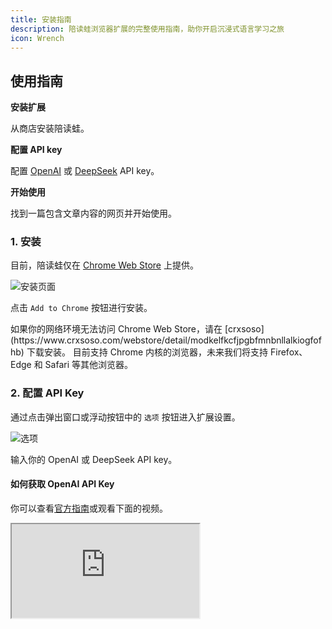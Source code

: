 ```yaml
---
title: 安装指南
description: 陪读蛙浏览器扩展的完整使用指南，助你开启沉浸式语言学习之旅
icon: Wrench
---
```


## 使用指南

<Steps>
<Step>

**安装扩展**

从商店安装陪读蛙。

</Step>

<Step>

**配置 API key**

配置 [OpenAI](https://openai.com/api/) 或 [DeepSeek](https://platform.deepseek.com/) API key。

</Step>

<Step>

**开始使用**

找到一篇包含文章内容的网页并开始使用。

</Step>
</Steps>

### 1. 安装

目前，陪读蛙仅在 [Chrome Web Store](https://chromewebstore.google.com/detail/read-frog/modkelfkcfjpgbfmnbnllalkiogfofhb?utm_source=official) 上提供。

![安装页面](/tutorial/installation/chrome-web-store.png)

点击 `Add to Chrome` 按钮进行安装。

<Callout title="无法访问 Chrome Web Store？">
  如果你的网络环境无法访问 Chrome Web Store，请在
  [crxsoso](https://www.crxsoso.com/webstore/detail/modkelfkcfjpgbfmnbnllalkiogfofhb)
  下载安装。
</Callout>

<Callout title="你使用其他浏览器吗？">
  目前支持 Chrome 内核的浏览器，未来我们将支持 Firefox、Edge 和 Safari
  等其他浏览器。
</Callout>

### 2. 配置 API Key

通过点击弹出窗口或浮动按钮中的 `选项` 按钮进入扩展设置。

![选项](/tutorial/installation/options.png)

输入你的 OpenAI 或 DeepSeek API key。

#### 如何获取 OpenAI API Key

你可以查看[官方指南](https://help.openai.com/en/articles/4936850-where-do-i-find-my-openai-api-key)或观看下面的视频。

<iframe
  src="https://www.youtube-nocookie.com/embed/SzPE_AE0eEo"
  className="w-full aspect-video"
  allowFullScreen
/>

#### 如何获取 DeepSeek API Key

你可以查看[官方指南](https://api-docs.deepseek.com/)。

### 3. 开始使用

找到一篇包含文章内容的网页。

![文章](/tutorial/installation/start-reading.png)

点击 `阅读` 按钮，等待文章详细分析结果出现。

![解释](/tutorial/get-started/interface.png)
